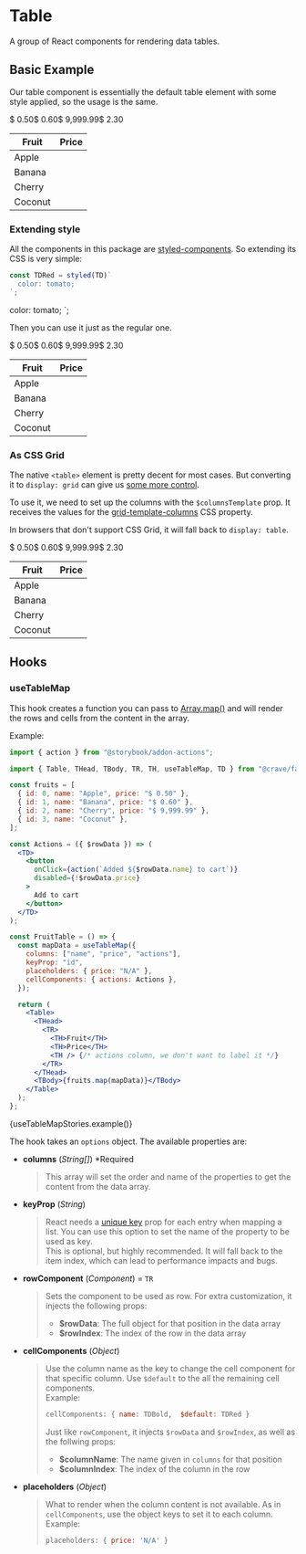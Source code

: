 

<Meta title="Layout|Table" />

# Table

A group of React components for rendering data tables.

## Basic Example

Our table component is essentially the default table element with some style applied, so the usage is the same.

<Preview>
  <Story name="Basic">
    <Table>
      <THead>
        <TR>
          <TH>Fruit</TH>
          <TH>Price</TH>
        </TR>
      </THead>
      <TBody>
        <TR>
          <TD>Apple</TD>
          <TDBold>$ 0.50</TDBold>
        </TR>
        <TR>
          <TD>Banana</TD>
          <TDBold>$ 0.60</TDBold>
        </TR>
        <TR>
          <TD>Cherry</TD>
          <TDBold>$ 9,999.99</TDBold>
        </TR>
        <TR>
          <TD>Coconut</TD>
          <TDBold>$ 2.30</TDBold>
        </TR>
      </TBody>
    </Table>
  </Story>
</Preview>

### Extending style

All the components in this package are [styled-components](https://styled-components.com/). So extending its CSS is very simple:

<!-- This is to render in the docs -->
```js
const TDRed = styled(TD)`
  color: tomato;
`;
```
<!-- The real one, used in the story -->
  color: tomato;
`;

Then you can use it just as the regular one.

<Preview>
  <Story name="Extending Style" parameters={{
      docs: {
        transformSource: console.log
      }
    }}>
    <Table>
      <THead>
        <TR>
          <TH>Fruit</TH>
          <TH>Price</TH>
        </TR>
      </THead>
      <TBody>
        <TR>
          <TD>Apple</TD>
          <TDRed>$ 0.50</TDRed>
        </TR>
        <TR>
          <TD>Banana</TD>
          <TDRed>$ 0.60</TDRed>
        </TR>
        <TR>
          <TD>Cherry</TD>
          <TDRed>$ 9,999.99</TDRed>
        </TR>
        <TR>
          <TD>Coconut</TD>
          <TDRed>$ 2.30</TDRed>
        </TR>
      </TBody>
    </Table>
  </Story>
</Preview>

### As CSS Grid

The native `<table>` element is pretty decent for most cases. But converting it to `display: grid` can give us [some more control](https://adamlynch.com/flexible-data-tables-with-css-grid/).

To use it, we need to set up the columns with the `$columnsTemplate` prop.
It receives the values for the [grid-template-columns](https://developer.mozilla.org/en-US/docs/Web/CSS/grid-template-columns) CSS property.

In browsers that don't support CSS Grid, it will fall back to `display: table`.

<Preview>
  <Story name="As CSS Grid">
    <Table $columnsTemplate="minmax(150px, 1fr) max-content">
      <THead>
        <TR>
          <TH>Fruit</TH>
          <TH>Price</TH>
        </TR>
      </THead>
      <TBody>
        <TR>
          <TD>Apple</TD>
          <TDBold>$ 0.50</TDBold>
        </TR>
        <TR>
          <TD>Banana</TD>
          <TDBold>$ 0.60</TDBold>
        </TR>
        <TR>
          <TD>Cherry</TD>
          <TDBold>$ 9,999.99</TDBold>
        </TR>
        <TR>
          <TD>Coconut</TD>
          <TDBold>$ 2.30</TDBold>
        </TR>
      </TBody>
    </Table>
  </Story>
</Preview>

## Hooks

### useTableMap

This hook creates a function you can pass to [Array.map()](https://developer.mozilla.org/en-US/docs/Web/JavaScript/Reference/Global_Objects/Array/map) and will render the rows and cells from the content in the array.

Example:
```jsx
import { action } from "@storybook/addon-actions";

import { Table, THead, TBody, TR, TH, useTableMap, TD } from "@crave/farmblocks-table";

const fruits = [
  { id: 0, name: "Apple", price: "$ 0.50" },
  { id: 1, name: "Banana", price: "$ 0.60" },
  { id: 2, name: "Cherry", price: "$ 9,999.99" },
  { id: 3, name: "Coconut" },
];

const Actions = ({ $rowData }) => (
  <TD>
    <button
      onClick={action(`Added ${$rowData.name} to cart`)}
      disabled={!$rowData.price}
    >
      Add to cart
    </button>
  </TD>
);

const FruitTable = () => {
  const mapData = useTableMap({
    columns: ["name", "price", "actions"],
    keyProp: "id",
    placeholders: { price: "N/A" },
    cellComponents: { actions: Actions },
  });

  return (
    <Table>
      <THead>
        <TR>
          <TH>Fruit</TH>
          <TH>Price</TH>
          <TH /> {/* actions column, we don't want to label it */}
        </TR>
      </THead>
      <TBody>{fruits.map(mapData)}</TBody>
    </Table>
  );
};
```

<Preview>
  <Story name="useTableMap Hook">
    {useTableMapStories.example()}
  </Story>
</Preview>

The hook takes an `options` object. The available properties are:
- **columns** (_String[]_) *Required
  > This array will set the order and name of the properties to get the content from the data array.
  

- **keyProp** (_String_)
  > React needs a [unique key](https://reactjs.org/docs/lists-and-keys.html#keys) prop for each entry when mapping a list. You can use this option to set the name of the property to be used as key.  
  > This is optional, but highly recommended. It will fall back to the item index, which can lead to performance impacts and bugs.
  

- **rowComponent** (_Component_) = `TR`
  > Sets the component to be used as row. For extra customization, it injects the following props:
  > - **$rowData**: The full object for that position in the data array
  > - **$rowIndex**: The index of the row in the data array
  

- **cellComponents** (_Object_)
  > Use the column name as the key to change the cell component for that specific column. Use `$default` to the all the remaining cell components.  
  > Example:
  > ```jsx
  > cellComponents: { name: TDBold,  $default: TDRed }
  > ```
  > Just like `rowComponent`, it injects `$rowData` and `$rowIndex`, as well as the follwing props:
  > - **$columnName**: The name given in `columns` for that position
  > - **$columnIndex**: The index of the column in the row
  

- **placeholders** (_Object_)
  > What to render when the column content is not available. As in `cellComponents`, use the object keys to set it to each column.  
  > Example:
  > ```jsx
  > placeholders: { price: 'N/A' }
  > ```